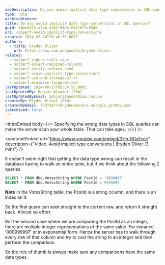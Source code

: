 ```yaml
---
seoDescription: Do you avoid implicit data type conversions in SQL queries?
type: rule
archivedreason:
title: Do you avoid implicit data type conversions in SQL queries?
guid: 20eee575-a2ea-4283-9462-681f6ffc85d5
uri: sqlperf-avoid-implicit-type-conversions
created: 2024-07-24T20:46:35.000Z
authors:
  - title: Bryden Oliver
    url: https://ssw.com.au/people/bryden-oliver
related:
  - sqlperf-reduce-table-size
  - sqlperf-select-required-columns
  - sqlperf-verify-indexes-used
  - sqlperf-avoid-implicit-type-conversions
  - sqlperf-use-and-instead-of-or
  - sqlperf-minimise-large-writes
lastUpdated: 2024-09-17T03:24:55.000Z
lastUpdatedBy: Bahjat Alaadel [SSW]
lastUpdatedByEmail: bahjatalaadel@ssw.com.au
createdBy: Bryden Oliver [SSW]
createdByEmail: 77371877+brydeno@users.noreply.github.com
isArchived: false
---
```


<introEmbed
  body={<>
Specifying the wrong data types in SQL queries can make the server scan your whole table. That can take ages.
  </>}
/>

<youtubeEmbed url="https://www.youtube.com/embed/3Hh-RGxFcec" description={"Video: Avoid implicit type conversions | Bryden Oliver (3 min)"} />


It doesn't seem right that getting the data type wrong can result in the database having to walk an entire table, but if we think about the following 2 queries.

```sql
SELECT * FROM dbo.VotesString WHERE PostId = '9999997'
SELECT * FROM dbo.VotesString WHERE PostId = 9999997
```

**Note** In the VotesString table, the PostId is a string column, and there is an index on it.

So the first query can seek straight to the correct row, and return it straight back. Almost no effort.

But the second case where we are comparing the PostId as an integer, there are multiple integer representations of the same value. For instance '009999997' or in exponential form. Hence the server has to walk through every row of that column and try to cast the string to an integer and then perform the comparison.

So the rule of thumb is always make sure any comparisons have the same data types.
